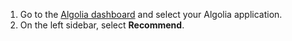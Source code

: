 1. Go to the [Algolia dashboard](https://algolia.com/dashboard/explorer/browse) and select your Algolia application.
1. On the left sidebar, select **Recommend**.